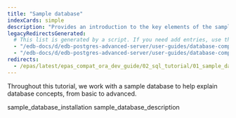 ```yaml
---
title: "Sample database"
indexCards: simple
description: "Provides an introduction to the key elements of the sample database"
legacyRedirectsGenerated:
  # This list is generated by a script. If you need add entries, use the `legacyRedirects` key.
  - "/edb-docs/d/edb-postgres-advanced-server/user-guides/database-compatibility-for-oracle-developers-guide/9.6/Database_Compatibility_for_Oracle_Developers_Guide_v9.6.1.010.html"
  - "/edb-docs/d/edb-postgres-advanced-server/user-guides/database-compatibility-for-oracle-developers-guide/9.5/Database_Compatibility_for_Oracle_Developers_Guide.1.010.html"
redirects:
  - /epas/latest/epas_compat_ora_dev_guide/02_sql_tutorial/01_sample_database/ #generated for docs/epas/reorg-role-use-case-mode
---
```


<div id="sample_database" class="registered_link"></div>

Throughout this tutorial, we work with a sample database to help explain database concepts, from basic to advanced. 

<div class="toctree" maxdepth="3">

sample_database_installation sample_database_description

</div>
